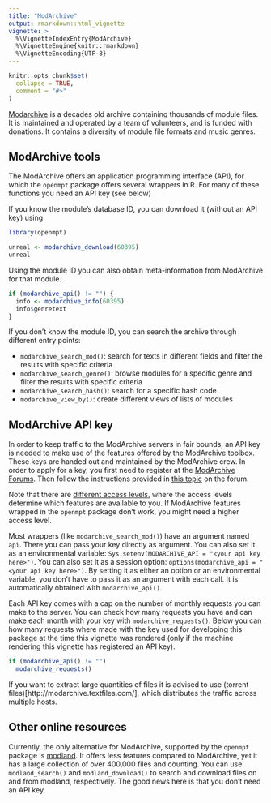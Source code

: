 ```yaml
---
title: "ModArchive"
output: rmarkdown::html_vignette
vignette: >
  %\VignetteIndexEntry{ModArchive}
  %\VignetteEngine{knitr::rmarkdown}
  %\VignetteEncoding{UTF-8}
---
```


```r
knitr::opts_chunk$set(
  collapse = TRUE,
  comment = "#>"
)
```

[Modarchive](https://www.modarchive.org/) is a decades old archive containing
thousands of module files. It is maintained and operated by a team of volunteers,
and is funded with donations. It contains a diversity of module file formats and
music genres.

## ModArchive tools

The ModArchive offers an application programming interface (API), for which
the `openmpt` package offers several wrappers in R. For many of these functions
you need an API key (see below)

If you know the module's database ID, you can download it (without an API key)
using

```r
library(openmpt)

unreal <- modarchive_download(60395)
unreal
```

Using the module ID you can also obtain meta-information from ModArchive
for that module.

```r
if (modarchive_api() != "") {
  info <- modarchive_info(60395)
  info$genretext
}
```

If you don't know the module ID, you can search the archive through different
entry points:

 * `modarchive_search_mod()`: search for texts in different fields
   and filter the results with specific criteria
 * `modarchive_search_genre()`: browse modules for a specific genre
   and filter the results with specific criteria
 * `modarchive_search_hash()`: search for a specific hash code
 * `modarchive_view_by()`: create different views of lists of modules

## ModArchive API key

In order to keep traffic to the ModArchive servers in fair bounds,
an API key is needed to make use of the features offered by the
ModArchive toolbox. These keys are handed out and maintained by the
ModArchive crew. In order to apply for a key, you first need to register
at the [ModArchive Forums](https://modarchive.org/forums/). Then follow the
instructions provided in
[this topic](https://modarchive.org/forums/index.php?topic=1950.0)
on the forum.

Note that there are
[different access levels](https://modarchive.org/index.php?xml-api),
where the access levels determine which features are available to you.
If ModArchive features wrapped in the `openmpt` package don't work,
you might need a higher access level.

Most wrappers (like `modarchive_search_mod()`) have an argument named
`api`. There you can pass your key directly as argument. You
can also set it as an environmental variable:
`Sys.setenv(MODARCHIVE_API = "<your api key here>")`. You can
also set it as a session option:
`options(modarchive_api = "<your api key here>")`. By setting it as
either an option or an environmental variable, you don't have to pass
it as an argument with each call. It is automatically obtained with
`modarchive_api()`.

Each API key comes with a cap on the number of monthly requests you
can make to the server. You can check how many requests you have and can
make each month with your key with `modarchive_requests()`. Below you can
how many requests where made with the key used for developing this package
at the time this vignette was rendered (only if the machine rendering this
vignette has registered an API key).

```r
if (modarchive_api() != "")
  modarchive_requests()
```

If you want to extract large quantities of files it is advised to use
(torrent files)[http://modarchive.textfiles.com/], which distributes the traffic
across multiple hosts.

## Other online resources

Currently, the only alternative for ModArchive, supported by the `openmpt` package
is [modland](https://modland.com/). It offers less features compared to ModArchive,
yet it has a large collection of over 400,000 files and counting. You can use
`modland_search()` and `modland_download()` to search and download files on and from
modland, respectively. The good news here is that you don't need an API key.